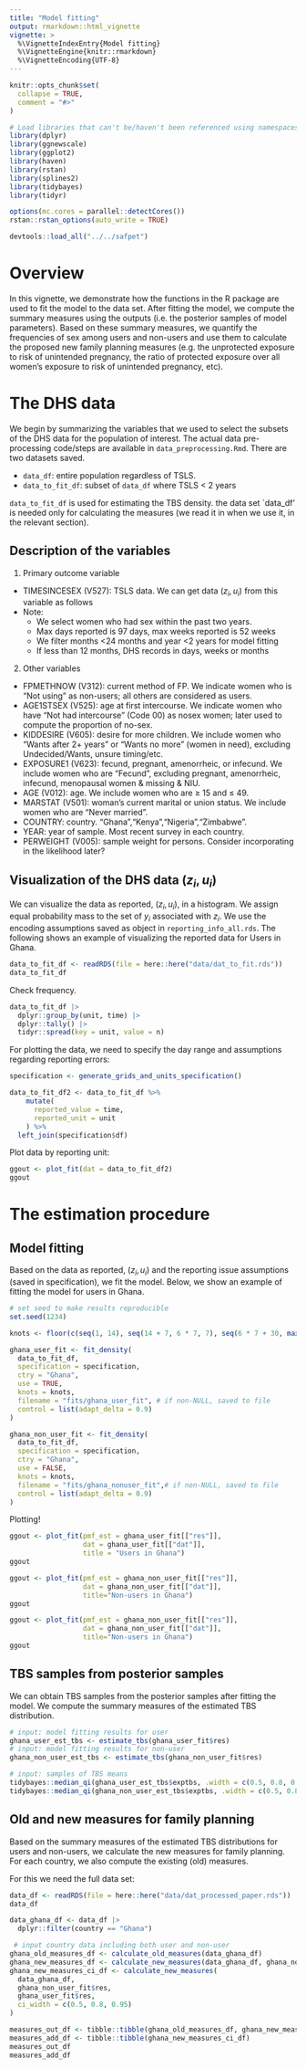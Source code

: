 ```yaml
---
title: "Model fitting"
output: rmarkdown::html_vignette
vignette: >
  %\VignetteIndexEntry{Model fitting}
  %\VignetteEngine{knitr::rmarkdown}
  %\VignetteEncoding{UTF-8}
---
```


```r
knitr::opts_chunk$set(
  collapse = TRUE,
  comment = "#>"
)
```

```r
# Load libraries that can't be/haven't been referenced using namespaces
library(dplyr)
library(ggnewscale)
library(ggplot2)
library(haven)
library(rstan) 
library(splines2)
library(tidybayes)
library(tidyr)

options(mc.cores = parallel::detectCores())
rstan::rstan_options(auto_write = TRUE)

devtools::load_all("../../safpet")
```

# Overview 

In this vignette, we demonstrate how the functions in the R package are used to fit the model to the data set. After 
fitting the model, we compute the summary measures using the outputs (i.e. the posterior samples of model parameters).
Based on these summary measures, we quantify the frequencies of sex among users and non-users and use them to calculate 
the proposed new family planning measures (e.g. the unprotected exposure to risk of unintended pregnancy, the ratio of 
protected exposure over all women's exposure to risk of unintended pregnancy, etc). 

# The DHS data

We begin by summarizing the variables that we used to select the subsets of the DHS data for the population of interest.
The actual data pre-processing code/steps are available in `data_preprocessing.Rmd`. There are two datasets saved. 

- `data_df`: entire population regardless of TSLS. 
- `data_to_fit_df`: subset of `data_df` where TSLS < 2 years

`data_to_fit_df` is used for estimating the TBS density. the data set 
`data_df' is needed only for calculating the measures (we read it in when we use it, in the relevant section).

## Description of the variables

1. Primary outcome variable

- TIMESINCESEX (V527): TSLS data. We can get data $(z_i, u_i)$ from this variable as follows
\begin{align*}
   \text{ When } 100 \leq \text{ TIMESINCESEX } \leq 197 \text{ then } u[i] = 1 \text{ (reporting in days)} \text{ and } z_i = \text{ TIMESINCESEX } - 100,\\
   \text{ When } 201 \leq \text{ TIMESINCESEX } \leq 252 \text{ then } u[i] = 2 \text{ (reporting in weeks)} \text{ and } z_i = \text{ TIMESINCESEX } - 200,\\
      \text{ When } 301 \leq \text{ TIMESINCESEX } \leq 397 \text{ then } u[i] = 3 \text{ (reporting in months)} \text{ and } z_i = \text{ TIMESINCESEX } - 300,\\
         \text{ When } 401 \leq \text{ TIMESINCESEX } \leq 449 \text{ then } u[i] = 4 \text{ (reporting in years)} \text{ and } z_i = \text{ TIMESINCESEX } - 400\\
\end{align*}
- Note:
  - We select women who had sex within the past two years. 
  - Max days reported is 97 days, max weeks reported is 52 weeks 
  - We filter months <24 months and year <2 years for model fitting
  - If less than 12 months, DHS records in days, weeks or months
  
2. Other variables

- FPMETHNOW (V312): current method of FP. We indicate women who is "Not using" as non-users; all others are considered as users.
- AGE1STSEX (V525): age at first intercourse. We indicate women who have "Not had intercourse" (Code 00) as nosex women; later used to compute the proportion of no-sex.
- KIDDESIRE (V605): desire for more children. We include women who "Wants after 2+ years" or "Wants no more" (women in need), excluding Undecided/Wants, unsure timing/etc.
- EXPOSURE1 (V623): fecund, pregnant, amenorrheic, or infecund. We include women who are "Fecund", excluding pregnant, amenorrheic, infecund, menopausal women & missing & NIU.
- AGE (V012): age. We include women who are $\geq$ 15 and $\leq$ 49.
- MARSTAT (V501): woman's current marital or union status. We include women who are "Never married".
- COUNTRY: country. "Ghana","Kenya","Nigeria","Zimbabwe".
- YEAR: year of sample. Most recent survey in each country.
- PERWEIGHT (V005): sample weight for persons. Consider incorporating in the likelihood later?

## Visualization of the DHS data $(z_i, u_i)$

We can visualize the data as reported, $(z_i, u_i)$, in a histogram. We assign equal probability mass to the set of
$y_i$ associated with $z_i$. We use the encoding assumptions saved as object in `reporting_info_all.rds`. The following
shows an example of visualizing the reported data for Users in Ghana.

```r
data_to_fit_df <- readRDS(file = here::here("data/dat_to_fit.rds"))
data_to_fit_df
```

Check frequency.

```r
data_to_fit_df |>
  dplyr::group_by(unit, time) |>
  dplyr::tally() |>
  tidyr::spread(key = unit, value = n)
```

For plotting the data, we need to specify the day range and assumptions regarding reporting errors:

```r
specification <- generate_grids_and_units_specification()
```

```r
data_to_fit_df2 <- data_to_fit_df %>%
    mutate(
      reported_value = time,
      reported_unit = unit
    ) %>% 
  left_join(specification$df)
```

Plot data by reporting unit:
```r
ggout <- plot_fit(dat = data_to_fit_df2)
ggout
```

# The estimation procedure

## Model fitting 

Based on the data as reported, $(z_i, u_i)$ and the reporting issue assumptions (saved in specification), we fit the 
model. Below, we show an example of fitting the model for users in Ghana. 

```r
# set seed to make results reproducible
set.seed(1234)

knots <- floor(c(seq(1, 14), seq(14 + 7, 6 * 7, 7), seq(6 * 7 + 30, max(specification$grid) - 30, 30)))

ghana_user_fit <- fit_density(
  data_to_fit_df,
  specification = specification, 
  ctry = "Ghana",
  use = TRUE,
  knots = knots,
  filename = "fits/ghana_user_fit", # if non-NULL, saved to file
  control = list(adapt_delta = 0.9)
)

ghana_non_user_fit <- fit_density(
  data_to_fit_df, 
  specification = specification, 
  ctry = "Ghana",
  use = FALSE,
  knots = knots,
  filename = "fits/ghana_nonuser_fit",# if non-NULL, saved to file
  control = list(adapt_delta = 0.9)
)
```

Plotting!

```r
ggout <- plot_fit(pmf_est = ghana_user_fit[["res"]], 
                  dat = ghana_user_fit[["dat"]],
                  title = "Users in Ghana")
ggout
```

```r
ggout <- plot_fit(pmf_est = ghana_non_user_fit[["res"]], 
                  dat = ghana_non_user_fit[["dat"]],
                  title="Non-users in Ghana")
ggout
```

```r
ggout <- plot_fit(pmf_est = ghana_non_user_fit[["res"]], 
                  dat = ghana_non_user_fit[["dat"]],
                  title="Non-users in Ghana")
ggout
```


## TBS samples from posterior samples 

We can obtain TBS samples from the posterior samples after fitting the model. We compute the summary measures of the 
estimated TBS distribution.

```r
# input: model fitting results for user
ghana_user_est_tbs <- estimate_tbs(ghana_user_fit$res) 
# input: model fitting results for non-user
ghana_non_user_est_tbs <- estimate_tbs(ghana_non_user_fit$res)

# input: samples of TBS means
tidybayes::median_qi(ghana_user_est_tbs$exptbs, .width = c(0.5, 0.8, 0.95))
tidybayes::median_qi(ghana_non_user_est_tbs$exptbs, .width = c(0.5, 0.8, 0.95))
```

## Old and new measures for family planning

Based on the summary measures of the estimated TBS distributions for users and non-users, we calculate the new measures for family planning. For each country, we also compute the existing (old) measures. 

For this we need the full data set: 
```r
data_df <- readRDS(file = here::here("data/dat_processed_paper.rds"))
data_df
```

```r
data_ghana_df <- data_df |>
  dplyr::filter(country == "Ghana")

 # input country data including both user and non-user
ghana_old_measures_df <- calculate_old_measures(data_ghana_df)
ghana_new_measures_df <- calculate_new_measures(data_ghana_df, ghana_non_user_fit$res, ghana_user_fit$res)
ghana_new_measures_ci_df <- calculate_new_measures(
  data_ghana_df, 
  ghana_non_user_fit$res, 
  ghana_user_fit$res, 
  ci_width = c(0.5, 0.8, 0.95)
)

measures_out_df <- tibble::tibble(ghana_old_measures_df, ghana_new_measures_df)
measures_add_df <- tibble::tibble(ghana_new_measures_ci_df)
measures_out_df
measures_add_df
```

